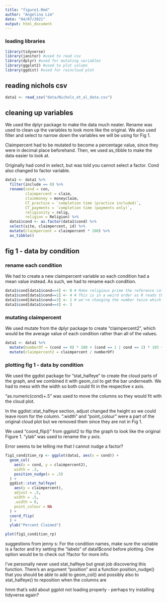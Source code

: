 ```yaml
---
title: "figure1.Rmd"
author: "Angelina Lim"
date: "04/07/2021"
output: html_document
---
```



### loading libraries
```r
library(tidyverse)
library(janitor) #used to read csv
library(dplyr) #used for mutating variables
library(ggplot2) #used to plot column
library(ggdist) #used for raincloud plot

```

## reading nichols csv

```r

data1 <- read_csv("data/Nichols_et_al_data.csv")

```

## cleaning up variables 

We used the dplyr package to make the data much neater. Rename was used to clean up the variables to look more like the original. We also used filter and select to narrow down the variables we will be using for Fig 1. 

Claimpercent had to be mutated to become a percentage value, since they were in decimal place beforehand. Then, we used as_tibble to make the data easier to look at.

Originally had cond in select, but was told you cannot select a factor. Cond also changed to factor variable.

```r
data1 <- data1 %>%  
  filter(include == 0) %>% 
  rename(cond = con,
         claimpercent = claim,
         claimmoney = moneyclaim,
         CT_practice = `completion time (practice included)`,
         CT_payments = `completion time (payments only)`,
         religiosity = relig,
         religion = Religion) %>% 
  data1$cond <- as.factor(data1$cond) %>% 
  select(site, claimpercent, id) %>% 
  mutate(claimpercent = claimpercent * 100) %>% 
  as_tibble()

```

## fig 1 - data by condition

### rename each condition

We had to create a new claimpercent variable so each condition had a mean value instead. As such, we had to rename each condition.

```r

data1$cond[data1$cond==4] <- 0 # Make religious prime the reference category
data1$cond[data1$cond==1] <- 4 # This is in a weird order as R reads the code line by line, so if we go from top to bottom, 
data1$cond[data1$cond==3] <- 1 # we're changing the number twice which screws up our dataframe
data1$cond[data1$cond==4] <- 3

```

### mutating claimpercent

We used mutate from the dplyr package to create "claimpercent2", which would be the average value of each condition rather than all of the values.

```r

data1 <- data1 %>% 
  mutate(numberOf = (cond == 0) * 100 + (cond == 1 | cond == 2) * 103 + (cond == 3) * 102) %>% 
  mutate(claimpercent2 = claimpercent / numberOf)

```

### plotting fig 1 - data by condition

We used the ggdist package for "stat_halfeye" to create the cloud parts of the graph, and we combined it with geom_col to get the bar underneath. We had to mess with the width so both could fit in the respective x axis. 

"as.numeric(cond)+.5" was used to move the columns so they would fit with the cloud plot.

In the ggdist::stat_halfeye section, adjust changed the height so we could leave room for the column. ".width" and "point_colour" were a part of the original cloud plot but we removed them since they are not in Fig 1.

We used "coord_flip()" from ggplot2 to flip the graph to look like the original Figure 1. "ylab" was used to rename the y axis.

Error seems to be telling me that I cannot nudge a factor?

```r

fig1_condition_rp <- ggplot(data1, aes(x = cond)) +
  geom_col(
    aes(x = cond, y = claimpercent2),
    width = .3,
    position_nudge(x = .5)
  ) +
  ggdist::stat_halfeye(
    aes(y = claimpercent),
    adjust = .5,
    width = .5,
    .width = 0,
    point_colour = NA
  ) +
  coord_flip(
  ) +
  ylab("Percent Claimed")

plot(fig1_condition_rp)
```

suggestions from jenny s:
For the condition names, make sure the variable is a factor and try setting the "labels" of data1$cond before plotting. One option would be to check out  ?factor for more info.

I've personally never used stat_halfeye but great job discovering this function. There's an argument "position" and a function position_nudge() that you should be able to add to geom_col() and possibly also to stat_halfeye() to reposition when the columns are

hmm that's odd about ggplot not loading properly - perhaps try installing tidyverse again?
